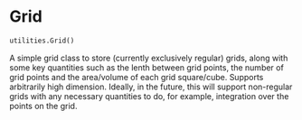 # Grid { #jaxidem.utilities.Grid }

```python
utilities.Grid()
```

A simple grid class to store (currently exclusively regular) grids, along
with some key quantities such as the lenth between grid points, the
number of grid points and the area/volume of each grid square/cube.
Supports arbitrarily high dimension.
Ideally, in the future, this will support non-regular grids with any
necessary quantities to do, for example, integration over the points on the
grid.